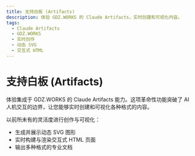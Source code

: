 ```yaml
---
title: 支持白板 (Artifacts)
description: 体验 GDZ.WORKS 的 Claude Artifacts，实时创建和可视化内容。
tags:
  - Claude Artifacts
  - GDZ.WORKS
  - 实时创作
  - 动态 SVG
  - 交互式 HTML
---
```


# 支持白板 (Artifacts)

体验集成于 GDZ.WORKS 的 Claude Artifacts 能力。这项革命性功能突破了 AI 人机交互的边界，让您能够实时创建和可视化各种格式的内容。

以前所未有的灵活度进行创作与可视化：

- 生成并展示动态 SVG 图形
- 实时构建与渲染交互式 HTML 页面
- 输出多种格式的专业文档
